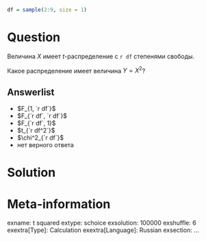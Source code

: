 ```r
df = sample(2:9, size = 1)
```

Question
========
Величина $X$ имеет $t$-распределение с `r df` степенями свободы. 

Какое распределение имеет величина $Y = X^2$?

Answerlist
----------
* $F_{1, `r df`}$
* $F_{`r df`, `r df`}$
* $F_{`r df`, 1}$
* $t_{`r df^2`}$
* $\chi^2_{`r df`}$
* нет верного ответа

 
Solution
========


Meta-information
================
exname: t squared
extype: schoice
exsolution: 100000
exshuffle: 6
exextra[Type]: Calculation
exextra[Language]: Russian
exsection: ...

